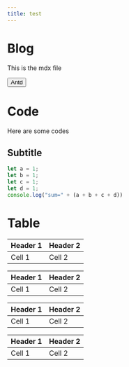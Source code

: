 ```yaml
---
title: test
---
```

# Blog
This is the mdx file

<Button type="primary">Antd</Button>

# Code
Here are some codes
## Subtitle
```js :main.js {2-3,5}
let a = 1;
let b = 1;
let c = 1;
let d = 1;
console.log("sum=" + (a + b + c + d))
```
# Table
| Header 1 | Header 2 |
|----------|----------|
| Cell 1   | Cell 2   |

| Header 1 | Header 2 |
|----------|----------|
| Cell 1   | Cell 2   |

| Header 1 | Header 2 |
|----------|----------|
| Cell 1   | Cell 2   |

| Header 1 | Header 2 |
|----------|----------|
| Cell 1   | Cell 2   |